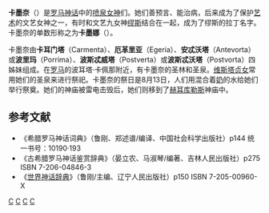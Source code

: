 '''卡墨奈'''（{{lang-la|Camenae}}）是[[罗马神话|罗马神话]]中的[[喷泉|喷泉]][[女神|女神]]们。她们善预言、能治病，后来成为了保护[[艺术|艺术]]的文艺女神之一，有时和文艺九女神[[缪斯|缪斯]]结合在一起，成为了缪斯的拉丁名字。卡墨奈的单数形称之为'''卡墨娜'''（{{lang-la|Camena}}）。

卡墨奈由'''卡耳门塔'''（Carmenta）、'''厄革里亚'''（Egeria）、'''安忒沃塔'''（Antevorta）或'''波里玛'''（Porrima）、'''波斯忒威塔'''（Postverta）或'''波斯忒沃塔'''（Postvorta）四姊妹组成。在[[罗马|罗马]]的波耳塔·卡佩那附近，有卡墨奈的圣林和圣泉。[[维斯塔贞女|维斯塔贞女]]常用她们的圣泉来进行祭祀。卡墨奈的祭日是8月13日，人们用混合着[[奶|奶]]的水给她们举行祭奠。她们的神庙被雷电击毁后，她们则移到了[[赫耳库勒斯|赫耳库勒斯]]神庙中。

== 参考文献 ==
*《希腊罗马神话词典》（鲁刚、郑述谱/编译、中国社会科学出版社）p144 统一书号：10190·193
*《古希腊罗马神话鉴赏辞典》（晏立农、马淑琴/编著、吉林人民出版社）p275 ISBN 7-206-04846-3
*《[[世界神话辞典|世界神话辞典]]》（鲁刚/主编、辽宁人民出版社）p150 ISBN 7-205-00960-X

{{神話小作品}}

[[Category:罗马女神|C]]
[[Category:宁芙|C]]
[[Category:水神|C]]
[[Category:时间与命运之神|C]]
